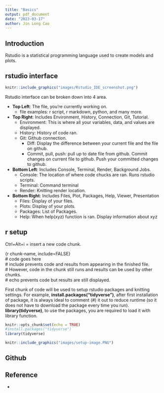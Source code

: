 ```yaml
---
title: "Basics"
output: pdf_document
date: "2023-03-17"
author: Jin Long Cao
---
```


## Introduction

Rstudio is a statistical programming language used to create models and plots.

## rstudio interface

```r
knitr::include_graphics("images/Rstudio_IDE_screenshot.png")
```

Rstudio interface can be broken down into 4 area.

* **Top Left**: The file, you're currently working on.
  + file examples: r script, r markdown, python, and many more. 
* **Top Right**: Includes Environment, History, Connection, Git, Tutorial. 
  + Environment: This is where all your variables, data, and values are displayed. 
  + History: History of code ran.
  + Git: Github connection.
    + Diff: Display the difference between your current file and the file on github.
    + Commit, pull, push: pull up to date file from github. Commit changes on current file to github. Push your committed changes to github. 
* **Bottom Left**: Includes Console, Terminal, Render, Background Jobs.
  + Console: The location of where code chucks are ran. Runs rstudio scripts.
  + Terminal: Command terminal 
  + Render: Knitting render location.
* **Bottom Right**: Includes Files, Plot, Packages, Help, Viewer, Presentation
  + Files: Display of your files.
  + Plots: Display of your plots.
  + Packages: List of Packages.
  + Help: When help(xyz) function is ran. Display information about xyz

## r setup

Ctrl+Alt+i = insert a new code chunk.

{r chunk-name, include=FALSE}\
\# code goes here\
\# include prevents code and results from appearing in the finished file.\
\# However, code in the chunk still runs and results can be used by other chunks.\
\# echo prevents code but results are still displayed.

First chunk of code will be used to setup rstudio packages and knitting settings. For example, **install.packages("tidyverse")**, after first installation of package, it is always ideal to comment (\#) it out to reduce runtime (so it does not have to download the package every time you run). **library(tidyverse)**, to use the packages, you are required to load it with library function.


```r
knitr::opts_chunk$set(echo = TRUE)
#install.packages("tidyverse")
library(tidyverse)
```

```r
knitr::include_graphics("images/setup-image.PNG")
```

## Github

## Reference

-   
